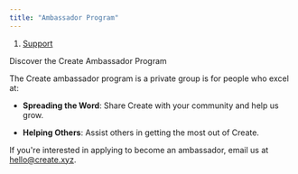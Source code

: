 ```yaml
---
title: "Ambassador Program"
---
```


1. [Support](/create/support)

Discover the Create Ambassador Program

The Create ambassador program is a private group is for people who excel at:

* **Spreading the Word**: Share Create with your community and help us grow.

* **Helping Others**: Assist others in getting the most out of Create.

If you're interested in applying to become an ambassador, email us at [hello@create.xyz](mailto:hello@create.xyz).
